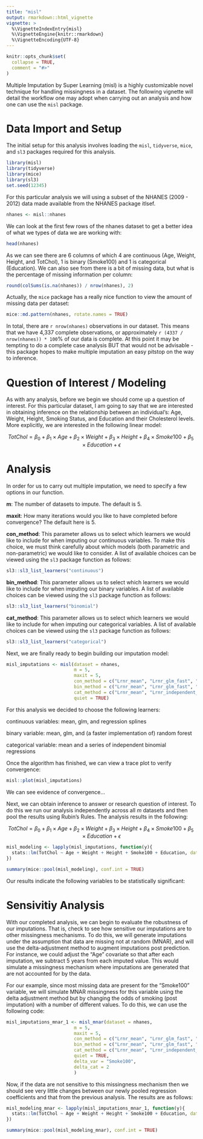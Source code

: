 ```yaml
---
title: "misl"
output: rmarkdown::html_vignette
vignette: >
  %\VignetteIndexEntry{misl}
  %\VignetteEngine{knitr::rmarkdown}
  %\VignetteEncoding{UTF-8}
---
```


```r
knitr::opts_chunk$set(
  collapse = TRUE,
  comment = "#>"
)
```

Multiple Imputation by Super Learning (misl) is a highly customizable novel technique for handling missingness in a dataset. The following vignette will detail the workflow one may adopt when carrying out an analysis and how one can use the `misl` package.

# Data Import and Setup

The initial setup for this analysis involves loading the `misl`, `tidyverse`, `mice`, and `sl3` packages required for this analysis.

```r
library(misl)
library(tidyverse)
library(mice)
library(sl3)
set.seed(12345)
```

For this particular analysis we will using a subset of the NHANES (2009 - 2012) data made available from the NHANES package itlsef.

```r
nhanes <- misl::nhanes
```

We can look at the first few rows of the nhanes dataset to get a better idea of what we types of data we are working with:

```r
head(nhanes)
```

As we can see there are 6 columns of which 4 are continuous (Age, Weight, Height, and TotChol), 1 is binary  (Smoke100) and 1 is categorical (Education). We can also see from there is a bit of missing data, but what is the percentage of missing information per column:

```r
round(colSums(is.na(nhanes)) / nrow(nhanes), 2)
```

Actually, the `mice` package has a really nice function to view the amount of missing data per dataset:

```r
mice::md.pattern(nhanes, rotate.names = TRUE)
```

In total, there are `r nrow(nhanes)` observations in our dataset. This means that we have 4,337 complete observations, or approximately `r (4337 / nrow(nhanes)) * 100`% of our data is complete. At this point it may be tempting to do a complete case analysis BUT that would not be advisable - this package hopes to make multiple imputation an easy pitstop on the way to inference.

# Question of Interest / Modeling

As with any analysis, before we begin we should come up a question of interest. For this particular dataset, I am going to say that we are interested in obtaining inference on the relationship between an individual's: Age, Weight, Height, Smoking Status, and Education and their Cholesterol levels. More explicitly, we are interested in the following linear model:

$$TotChol = \beta_0 + \beta_1 \times Age + \beta_2 \times Weight + \beta_3 \times Height + \beta_4 \times Smoke100 + \beta_5 \times Education + \epsilon$$


# Analysis

In order for us to carry out multiple imputation, we need to specify a few options in our function.

__m__: The number of datasets to impute. The default is 5.

__maxit__: How many iterations would you like to have completed before convergence? The default here is 5.

__con_method__: This parameter allows us to select which learners we would like to include for when imputing our continuous variables. To make this choice, we must think carefully about which models (both parametric and non-parametric) we would like to consider. A list of available choices can be viewed using the `sl3` package function as follows:

```r
sl3::sl3_list_learners("continuous")
```

__bin_method__: This parameter allows us to select which learners we would like to include for when imputing our binary variables. A list of available choices can be viewed using the `sl3` package function as follows:

```r
sl3::sl3_list_learners("binomial")
```

__cat_method__: This parameter allows us to select which learners we would like to include for when imputing our categorical variables. A list of available choices can be viewed using the `sl3` package function as follows:

```r
sl3::sl3_list_learners("categorical")
```

Next, we are finally ready to begin building our imputation model:

```r
misl_imputations <- misl(dataset = nhanes,
                         m = 5, 
                         maxit = 5,
                         con_method = c("Lrnr_mean", "Lrnr_glm_fast", "Lrnr_earth"),
                         bin_method = c("Lrnr_mean", "Lrnr_glm_fast", "Lrnr_ranger"),
                         cat_method = c("Lrnr_mean", "Lrnr_independent_binomial"),
                         quiet = TRUE)
```

For this analysis we decided to choose the following learners:

continuous variables: mean, glm, and regression splines

binary variable: mean, glm, and (a faster implementation of) random forest

categorical variable: mean and a series of independent binomial regressions

Once the algorithm has finished, we can view a trace plot to verify convergence:

```r
misl::plot(misl_imputations)
```

We can see evidence of convergence... 

Next, we can obtain inference to answer or research question of interest. To do this we run our analysis independently across all $m$ datasets and then pool the results using Rubin's Rules. The analysis results in the following:

$$TotChol = \beta_0 + \beta_1 \times Age + \beta_2 \times Weight + \beta_3 \times Height + \beta_4 \times Smoke100 + \beta_5 \times Education + \epsilon$$
```r
misl_modeling <- lapply(misl_imputations, function(y){
  stats::lm(TotChol ~ Age + Weight + Height + Smoke100 + Education, data = y$datasets)
})

summary(mice::pool(misl_modeling), conf.int = TRUE)
```

Our results indicate the following variables to be statistically significant:


# Sensivitiy Analysis

With our completed analysis, we can begin to evaluate the robustness of our imputations. That is, check to see how sensitive our imputations are to other missingness mechanisms. To do this, we will generate imputations under the assumption that data are missing not at random (MNAR), and will use the delta-adjustment method to augment imputations post prediction. For instance, we could adjust the "Age" covariate so that after each imputation, we subtract 5 years from each imputed value. This would simulate a missingness mechanism where imputations are generated that are not accounted for by the data.

For our example, since most missing data are present for the "Smoke100" variable, we will simulate MNAR missingness for this variable using the delta adjustment method but by changing the odds of smoking (post imputation) with a number of different values. To do this, we can use the following code:

```r
misl_imputations_mnar_1 <- misl_mnar(dataset = nhanes,
                         m = 5, 
                         maxit = 5,
                         con_method = c("Lrnr_mean", "Lrnr_glm_fast", "Lrnr_earth"),
                         bin_method = c("Lrnr_mean", "Lrnr_glm_fast", "Lrnr_ranger"),
                         cat_method = c("Lrnr_mean", "Lrnr_independent_binomial"),
                         quiet = TRUE,
                         delta_var = "Smoke100",
                         delta_cat = 2
                         )
```

Now, if the data are not sensitive to this missingness mechanism then we should see very little changes between our newly pooled regression coefficients and that from the previous analysis. The results are as follows:

```r
misl_modeling_mnar <- lapply(misl_imputations_mnar_1, function(y){
  stats::lm(TotChol ~ Age + Weight + Height + Smoke100 + Education, data = y$datasets)
})

summary(mice::pool(misl_modeling_mnar), conf.int = TRUE)
```




